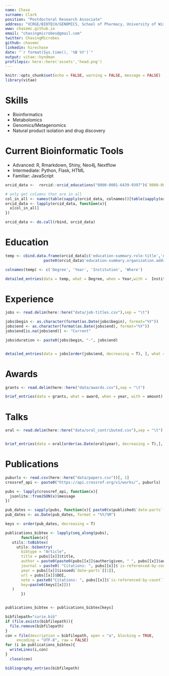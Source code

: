```yaml
---
name: Chase
surname: Clark
position: "Postdoctoral Research Associate"
address: "VCRGE/BIOTECH/GENOMICS, School of Pharmacy, University of Wisconsin-Madison"
www: chasemc.github.io
email: "chasingmicrobes@gmail.com"
twitter: ChasingMicrobes
github: chasemc
linkedin: hirechase
date: "`r format(Sys.time(), '%B %Y')`"
output: vitae::hyndman
profilepic: here::here('assets','head.png')
---
```


```r
knitr::opts_chunk$set(echo = FALSE, warning = FALSE, message = FALSE)
library(vitae)
```

# Skills
 * Bioinformatics 
 * Metabolomics
 * Genomics/Metagenomics
 * Natural product isolation and drug discovery
 
 
# Current Bioinformatic Tools
 * Advanced: R, Rmarkdown, Shiny, Neo4j, Nextflow
 * Intermediate: Python, Flask, HTML
 * Familiar: JavaScript

```r

orcid_data <-  rorcid::orcid_educations("0000-0001-6439-9397")$`0000-0001-6439-9397`$`affiliation-group`$summaries

# only get columns that are in all
col_in_all <- names(table(sapply(orcid_data, colnames))[table(sapply(orcid_data, colnames)) == length(orcid_data)])
orcid_data <- lapply(orcid_data, function(x){
  x[col_in_all]
})

orcid_data <- do.call(rbind, orcid_data)


```


# Education

```r


temp <- cbind.data.frame(orcid_data[c('education-summary.role-title','education-summary.end-date.year.value', 'education-summary.organization.name')], 
                 paste0(orcid_data$'education-summary.organization.address.city', ", ",orcid_data$'education-summary.organization.address.region' ))

colnames(temp) <- c('Degree', 'Year', 'Institution', 'Where')

detailed_entries(data = temp, what = Degree, when = Year,with =  Institution, where = Where)
```

# Experience



```r

jobs <- read.delim(here::here("data/job-titles.csv"),sep = "\t")

jobs$begin <- as.character(format(as.Date(jobs$begin), format="%Y"))
jobs$end <- as.character(format(as.Date(jobs$end), format="%Y"))
jobs$end[is.na(jobs$end)] <- "Current"

jobs$duration <- paste0(jobs$begin, "-", jobs$end)


detailed_entries(data = jobs[order(jobs$end, decreasing = T), ], what = position, when = duration,with =  employer, where = department)
```
# Awards

```r

grants <- read.delim(here::here("data/awards.csv"),sep = "\t")

brief_entries(data = grants, what = award, when = year, with = amount)

```

# Talks

```r

oral <- read.delim(here::here("data/oral_contributed.csv"),sep = "\t")


brief_entries(data = oral[order(as.Date(oral$year), decreasing = T),], what = title, when = year, with = meeting)


```

# Publications

```r

puburls <- read.csv(here::here("data/papers.csv"))[, 1]
crossref_api <- paste0("https://api.crossref.org/v1/works/", puburls)

pubs <- lapply(crossref_api, function(x){
  jsonlite::fromJSON(x)$message
})

pub_dates <- sapply(pubs, function(x){ paste0(x$published$`date-parts`[1:2], collapse = "/")})
pub_dates <- as.Date(pub_dates, format = "%Y/%M")

keys <- order(pub_dates, decreasing = T)

publications_bibtex <- lapply(seq_along(pubs), 
       function(x){
   utils::toBibtex(
     utils::bibentry(
       bibtype = "Article",
       title = pubs[[x]]$title,
       author = paste0(paste0(pubs[[x]]$author$given, " ", pubs[[x]]$author$family), collapse = ", "),
       journal = paste0( "Citations: ", pubs[[x]]$`is-referenced-by-count`),
       year = pubs[[x]]$issued$`date-parts`[[1]],
       url = pubs[[x]]$DOI,
       note = paste0("Citations: ", pubs[[x]]$`is-referenced-by-count`),
       key=paste0(keys[[x]]))
   )
       })


publications_bibtex <- publications_bibtex[keys]

bibfilepath="curie.bib"
if (file.exists(bibfilepath)){
  file.remove(bibfilepath)
}
con = file(description = bibfilepath, open = "a", blocking = TRUE,
     encoding = "UTF-8", raw = FALSE)
for (i in publications_bibtex){
  writeLines(i,con)
}
  close(con)

```


```r


bibliography_entries(bibfilepath)

```

